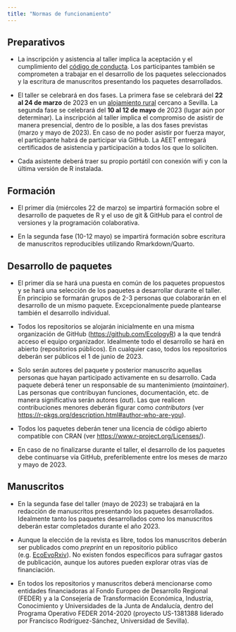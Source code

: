 ```yaml
---
title: "Normas de funcionamiento"
---
```


## Preparativos

- La inscripción y asistencia al taller implica la aceptación y el cumplimiento del [código de conducta](codigo-de-conducta.qmd). Los participantes también se comprometen a trabajar en el desarrollo de los paquetes seleccionados y la escritura de manuscritos presentando los paquetes desarrollados. 

- El taller se celebrará en dos fases. La primera fase se celebrará del **22 al 24 de marzo** de 2023 en un [alojamiento rural](http://www.unedco.es/) cercano a Sevilla. La segunda fase se celebrará del **10 al 12 de mayo** de 2023 (lugar aún por determinar). La inscripción al taller implica el compromiso de asistir de manera presencial, dentro de lo posible, a las dos fases previstas (marzo y mayo de 2023). En caso de no poder asistir por fuerza mayor, el participante habrá de participar via GitHub. La AEET entregará certificados de asistencia y participación a todos los que lo soliciten.

- Cada asistente deberá traer su propio portátil con conexión wifi y con la última versión de R instalada.


## Formación

- El primer día (miércoles 22 de marzo) se impartirá formación sobre el desarrollo de paquetes de R y el uso de git & GitHub para el control de versiones y la programación colaborativa.

- En la segunda fase (10-12 mayo) se impartirá formación sobre escritura de manuscritos reproducibles utilizando Rmarkdown/Quarto.


## Desarrollo de paquetes

- El primer día se hará una puesta en común de los paquetes propuestos y se hará una selección de los paquetes a desarrollar durante el taller. En principio se formarán grupos de 2-3 personas que colaborarán en el desarrollo de un mismo paquete. Excepcionalmente puede plantearse también el desarrollo individual. 

- Todos los repositorios se alojarán inicialmente en una misma organización de GitHub (<https://github.com/EcologyR>) a la que tendrá acceso el equipo organizador. Idealmente todo el desarrollo se hará en abierto (repositorios públicos). En cualquier caso, todos los repositorios deberán ser públicos el 1 de junio de 2023. 

- Solo serán autores del paquete y posterior manuscrito aquellas personas que hayan participado activamente en su desarrollo. Cada paquete deberá tener un responsable de su mantenimiento (*maintainer*). Las personas que contribuyan funciones, documentación, etc. de manera significativa serán autores (*aut*). Las que realicen contribuciones menores deberán figurar como *contributors* (ver <https://r-pkgs.org/description.html#author-who-are-you>). 

- Todos los paquetes deberán tener una licencia de código abierto compatible con CRAN (ver <https://www.r-project.org/Licenses/>).

- En caso de no finalizarse durante el taller, el desarrollo de los paquetes debe continuarse vía GitHub, preferiblemente entre los meses de marzo y mayo de 2023.


## Manuscritos

- En la segunda fase del taller (mayo de 2023) se trabajará en la redacción de manuscritos presentando los paquetes desarrollados. Idealmente tanto los paquetes desarrollados como los manuscritos deberán estar completados durante el año 2023.

- Aunque la elección de la revista es libre, todos los manuscritos deberán ser publicados como *preprint* en un repositorio público (e.g. [EcoEvoRxiv](https://ecoevorxiv.org/)). No existen fondos específicos para sufragar gastos de publicación, aunque los autores pueden explorar otras vías de financiación.

- En todos los repositorios y manuscritos deberá mencionarse como entidades financiadoras al Fondo Europeo de Desarrollo Regional (FEDER) y a la Consejería de Transformación Económica, Industria, Conocimiento y Universidades de la Junta de Andalucía, dentro del Programa Operativo FEDER 2014-2020 (proyecto US-1381388 liderado por Francisco Rodríguez-Sánchez, Universidad de Sevilla). 


